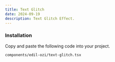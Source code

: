 ```yaml
---
title: Text Glitch
date: 2024-09-19
description: Text Glitch Effect.
---
```


<ComponentPreview name="text-glitch-demo" />

<Steps>

### Installation

Copy and paste the following code into your project.

```text
components/edil-ozi/text-glitch.tsx
```

<ComponentSource name="text-glitch" />

</Steps>
